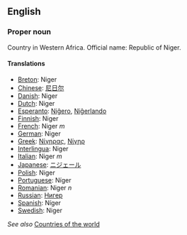 ==English==

===Proper noun===

Country in Western Africa. Official name: Republic of Niger.

====Translations====

*[[Breton]]: Niger
*[[Chinese]]: [[尼日尔]]
*[[Danish]]: Niger
*[[Dutch]]: Niger
*[[Esperanto]]: [[Niĝero]], [[Niĝerlando]]
*[[Finnish]]: Niger
*[[French]]: Niger ''m''
*[[German]]: Niger
*[[Greek]]: [[Νίγηρας]], [[Νίγηρ]]
*[[Interlingua]]: Niger
*[[Italian]]: Niger ''m''
*[[Japanese]]: [[ニジェール]]
*[[Polish]]: Niger
*[[Portuguese]]: Níger
*[[Romanian]]: Niger ''n''
*[[Russian]]: [[Нигер]]
*[[Spanish]]: Níger
*[[Swedish]]: Niger

''See also'' [[Countries of the world]]